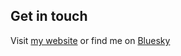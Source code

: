 ## Get in touch

Visit [my website](https://www.lekoarts.de?utm_source=cara&utm_medium=Starter) or find me on [Bluesky](https://bsky.app/profile/lekoarts.de)

